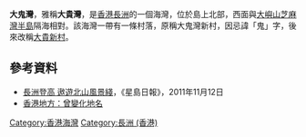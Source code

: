 '''大鬼灣'''，雅稱'''大貴灣'''，是[[香港|香港]][[長洲_(香港)|長洲]]的一個海灣，位於島上北部，西面與[[大嶼山|大嶼山]][[芝麻灣半島|芝麻灣半島]]隔海相對。該海灣一帶有一條村落，原稱大鬼灣新村，因忌諱「鬼」字，後來改稱[[大貴新村|大貴新村]]。

==參考資料==
*[https://web.archive.org/web/20160305041034/http://travel.sina.com.hk/news/419/4/1/141967/1.html 長洲登高 遨遊北山風景綫]，《星島日報》，2011年11月12日 
*[http://www.hk-place.com/view.php?id=113 香港地方：曾變化地名]{{Wayback|url=http://www.hk-place.com/view.php?id=113 |date=20061220130429 }}

{{HK-geo-stub}}

{{香港海灣}}

[[Category:香港海灣|Category:香港海灣]]
[[Category:長洲_(香港)|Category:長洲 (香港)]]